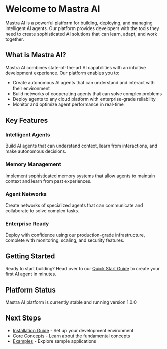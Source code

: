 # Welcome to Mastra AI

Mastra AI is a powerful platform for building, deploying, and managing intelligent AI agents. Our platform provides developers with the tools they need to create sophisticated AI solutions that can learn, adapt, and work together.

## What is Mastra AI?

Mastra AI combines state-of-the-art AI capabilities with an intuitive development experience. Our platform enables you to:

- Create autonomous AI agents that can understand and interact with their environment
- Build networks of cooperating agents that can solve complex problems
- Deploy agents to any cloud platform with enterprise-grade reliability
- Monitor and optimize agent performance in real-time

## Key Features

### Intelligent Agents
Build AI agents that can understand context, learn from interactions, and make autonomous decisions.

### Memory Management
Implement sophisticated memory systems that allow agents to maintain context and learn from past experiences.

### Agent Networks
Create networks of specialized agents that can communicate and collaborate to solve complex tasks.

### Enterprise Ready
Deploy with confidence using our production-grade infrastructure, complete with monitoring, scaling, and security features.

## Getting Started

Ready to start building? Head over to our [Quick Start Guide](/docs/getting-started/quick-start) to create your first AI agent in minutes.

## Platform Status

<Callout type="success">
  Mastra AI platform is currently stable and running version 1.0.0
</Callout>

## Next Steps

- [Installation Guide](/docs/getting-started/installation) - Set up your development environment
- [Core Concepts](/docs/core-concepts/overview) - Learn about the fundamental concepts
- [Examples](/docs/examples/chatbot) - Explore sample applications
